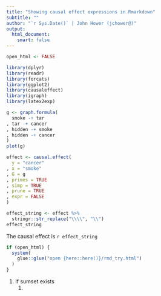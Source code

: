```yaml
---
title: "Showing causal effect expressions in Rmarkdown"
subtitle: ""
author: "`r Sys.Date()` | John Hower (jchower@)"
output: 
  html_document: 
    smart: false
---
```


```r

open_html <- FALSE

library(dplyr)
library(readr)
library(forcats)
library(ggplot2)
library(causaleffect)
library(igraph)
library(latex2exp)

g <- graph.formula(
  smoke -+ tar
, tar -+ cancer
, hidden -+ smoke
, hidden -+ cancer
)
plot(g)

effect <- causal.effect(
  y = "cancer"
, x = "smoke"
, G = g
, primes = TRUE
, simp = TRUE
, prune = TRUE
, expr = FALSE
)

effect_string <- effect %>%
  stringr::str_replace("\\\\", "\\")
effect_string

```

The causal effect is `r effect_string`

```r
if (open_html) {
  system(
    glue::glue("open {here::here()}/rmd_try.html")
  )
}

```

1. If sumset exists
   1. 
